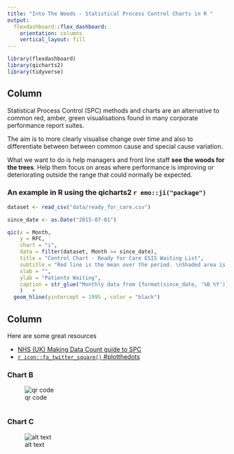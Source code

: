 ```yaml
---
title: "Into The Woods - Statistical Process Control Charts in R "
output: 
  flexdashboard::flex_dashboard:
    orientation: columns
    vertical_layout: fill
---
```


```r
library(flexdashboard)
library(qicharts2)
library(tidyverse)

```

Column {data-width=650}
-----------------------------------------------------------------------

Statistical Process Control (SPC) methods and charts are an alternative to common red, amber, green
visualisations found in many corporate performance report suites.

The aim is to more clearly visualise change over time and also to differentiate 
between between common cause and special cause variation.

What we want to do is help managers and front line staff __see the woods for the trees__.  Help them focus on areas where performance is improving or deteriorating outside
the range that could normally be expected.


### An example in R using the qicharts2 ```r emo::ji("package")```


```r
dataset <- read_csv("data/ready_for_care.csv")

since_date <- as.Date("2015-07-01")

qic(x = Month, 
    y = RFC,
    chart = "i",
    data = filter(dataset, Month >= since_date),
    title = "Control Chart - Ready for Care ESIS Waiting List",
    subtitle = "Red line is the mean over the period. \nShaded area is the range of expected random variation",
    xlab = "",
    ylab = "Patients Waiting",
    caption = str_glue("Monthly data from {format(since_date, '%B %Y')} to {format(max(dataset$Month), '%B %Y')} ")
    )   +
  geom_hline(yintercept = 1995 , color = "black")

```

Column {data-width=350}
-----------------------------------------------------------------------
Here are some great resources

- [NHS (UK) Making Data Count guide to SPC](https://improvement.nhs.uk/documents/2748/NHS_MAKING_DATA_COUNT_FINAL.pdf) 
- [```r icon::fa_twitter_square()``` #plotthedots](https://twitter.com/search?q=%23plotthedots&src=typd)

### Chart B
![qr code](figures/qr.png)
```r

```

### Chart C
![alt text](figures/wrong_story.gif)
```r

```

